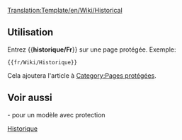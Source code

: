 <noinclude>[[Translation:Template/en/Wiki/Historical]]</noinclude>{{fr/Fenêtre de message| type  = protection
| texte = <strong>Note</strong><br>Cet article n'a qu'un but historique, et est donc protégé contre toute modification nouvelle.
}}<includeonly>{{{1|}}}</includeonly><noinclude>

==Utilisation==
Entrez <nowiki>{{</nowiki>'''historique/Fr'''<nowiki>}}</nowiki> sur une page protégée. Exemple:
<pre>{{fr/Wiki/Historique}}</pre>
Cela ajoutera l'article à [[:Category:en/Protected pages|Category:Pages protégées]].
==Voir aussi==
{{en/S|Contenu historique/Fr}}- pour un modèle avec protection
[[Category:fr/Manual/Base Set/Infobox|Historique]]</noinclude>